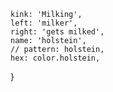 
	kink: 'Milking',
	left: 'milker',
	right: 'gets milked',
	name: 'holstein',
	// pattern: holstein,
	hex: color.holstein,
}
